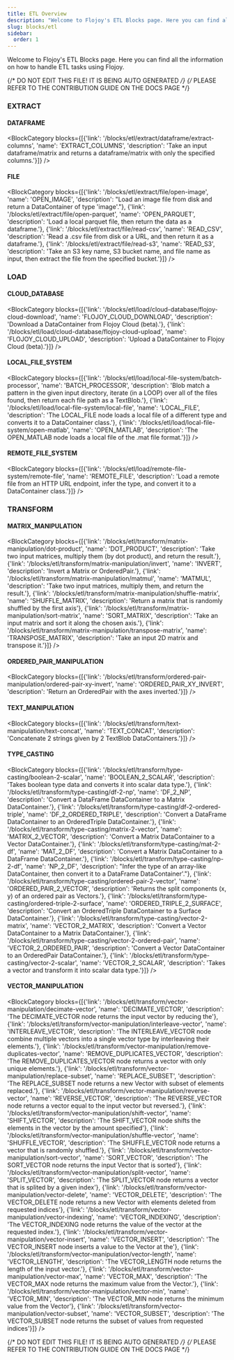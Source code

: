 ```yaml
---
title: ETL Overview
description: "Welcome to Flojoy's ETL Blocks page. Here you can find all the information on how to handle ETL tasks using Flojoy."
slug: blocks/etl
sidebar:
  order: 1
---
```


Welcome to Flojoy's ETL Blocks page.
Here you can find all the information on how to handle ETL tasks using Flojoy.

{/* DO NOT EDIT THIS FILE! IT IS BEING AUTO GENERATED */}
{/* PLEASE REFER TO THE CONTRIBUTION GUIDE ON THE DOCS PAGE */}


### EXTRACT
#### DATAFRAME
<BlockCategory blocks={[{'link': '/blocks/etl/extract/dataframe/extract-columns', 'name': 'EXTRACT_COLUMNS', 'description': 'Take an input dataframe/matrix and returns a dataframe/matrix with only the specified columns.'}]} />

#### FILE
<BlockCategory blocks={[{'link': '/blocks/etl/extract/file/open-image', 'name': 'OPEN_IMAGE', 'description': "Load an image file from disk and return a DataContainer of type 'image'."}, {'link': '/blocks/etl/extract/file/open-parquet', 'name': 'OPEN_PARQUET', 'description': 'Load a local parquet file, then return the data as a dataframe.'}, {'link': '/blocks/etl/extract/file/read-csv', 'name': 'READ_CSV', 'description': 'Read a .csv file from disk or a URL, and then return it as a dataframe.'}, {'link': '/blocks/etl/extract/file/read-s3', 'name': 'READ_S3', 'description': 'Take an S3 key name, S3 bucket name, and file name as input, then extract the file from the specified bucket.'}]} />


### LOAD
#### CLOUD_DATABASE
<BlockCategory blocks={[{'link': '/blocks/etl/load/cloud-database/flojoy-cloud-download', 'name': 'FLOJOY_CLOUD_DOWNLOAD', 'description': 'Download a DataContainer from Flojoy Cloud (beta).'}, {'link': '/blocks/etl/load/cloud-database/flojoy-cloud-upload', 'name': 'FLOJOY_CLOUD_UPLOAD', 'description': 'Upload a DataContainer to Flojoy Cloud (beta).'}]} />

#### LOCAL_FILE_SYSTEM
<BlockCategory blocks={[{'link': '/blocks/etl/load/local-file-system/batch-processor', 'name': 'BATCH_PROCESSOR', 'description': 'Blob match a pattern in the given input directory, iterate (in a LOOP) over all of the files found, then return each file path as a TextBlob.'}, {'link': '/blocks/etl/load/local-file-system/local-file', 'name': 'LOCAL_FILE', 'description': 'The LOCAL_FILE node loads a local file of a different type and converts it to a DataContainer class.'}, {'link': '/blocks/etl/load/local-file-system/open-matlab', 'name': 'OPEN_MATLAB', 'description': 'The OPEN_MATLAB node loads a local file of the .mat file format.'}]} />

#### REMOTE_FILE_SYSTEM
<BlockCategory blocks={[{'link': '/blocks/etl/load/remote-file-system/remote-file', 'name': 'REMOTE_FILE', 'description': 'Load a remote file from an HTTP URL endpoint, infer the type, and convert it to a DataContainer class.'}]} />


### TRANSFORM
#### MATRIX_MANIPULATION
<BlockCategory blocks={[{'link': '/blocks/etl/transform/matrix-manipulation/dot-product', 'name': 'DOT_PRODUCT', 'description': 'Take two input matrices, multiply them (by dot product), and return the result.'}, {'link': '/blocks/etl/transform/matrix-manipulation/invert', 'name': 'INVERT', 'description': 'Invert a Matrix or OrderedPair.'}, {'link': '/blocks/etl/transform/matrix-manipulation/matmul', 'name': 'MATMUL', 'description': 'Take two input matrices, multiply them, and return the result.'}, {'link': '/blocks/etl/transform/matrix-manipulation/shuffle-matrix', 'name': 'SHUFFLE_MATRIX', 'description': 'Return a matrix that is randomly shuffled by the first axis'}, {'link': '/blocks/etl/transform/matrix-manipulation/sort-matrix', 'name': 'SORT_MATRIX', 'description': 'Take an input matrix and sort it along the chosen axis.'}, {'link': '/blocks/etl/transform/matrix-manipulation/transpose-matrix', 'name': 'TRANSPOSE_MATRIX', 'description': 'Take an input 2D matrix and transpose it.'}]} />

#### ORDERED_PAIR_MANIPULATION
<BlockCategory blocks={[{'link': '/blocks/etl/transform/ordered-pair-manipulation/ordered-pair-xy-invert', 'name': 'ORDERED_PAIR_XY_INVERT', 'description': 'Return an OrderedPair with the axes inverted.'}]} />

#### TEXT_MANIPULATION
<BlockCategory blocks={[{'link': '/blocks/etl/transform/text-manipulation/text-concat', 'name': 'TEXT_CONCAT', 'description': 'Concatenate 2 strings given by 2 TextBlob DataContainers.'}]} />

#### TYPE_CASTING
<BlockCategory blocks={[{'link': '/blocks/etl/transform/type-casting/boolean-2-scalar', 'name': 'BOOLEAN_2_SCALAR', 'description': 'Takes boolean type data and converts it into scalar data type.'}, {'link': '/blocks/etl/transform/type-casting/df-2-np', 'name': 'DF_2_NP', 'description': 'Convert a DataFrame DataContainer to a Matrix DataContainer.'}, {'link': '/blocks/etl/transform/type-casting/df-2-ordered-triple', 'name': 'DF_2_ORDERED_TRIPLE', 'description': 'Convert a DataFrame DataContainer to an OrderedTriple DataContainer.'}, {'link': '/blocks/etl/transform/type-casting/matrix-2-vector', 'name': 'MATRIX_2_VECTOR', 'description': 'Convert a Matrix DataContainer to a Vector DataContainer.'}, {'link': '/blocks/etl/transform/type-casting/mat-2-df', 'name': 'MAT_2_DF', 'description': 'Convert a Matrix DataContainer to a DataFrame DataContainer.'}, {'link': '/blocks/etl/transform/type-casting/np-2-df', 'name': 'NP_2_DF', 'description': "Infer the type of an array-like DataContainer, then convert it to a DataFrame DataContainer'."}, {'link': '/blocks/etl/transform/type-casting/ordered-pair-2-vector', 'name': 'ORDERED_PAIR_2_VECTOR', 'description': 'Returns the split components (x, y) of an ordered pair as Vectors.'}, {'link': '/blocks/etl/transform/type-casting/ordered-triple-2-surface', 'name': 'ORDERED_TRIPLE_2_SURFACE', 'description': 'Convert an OrderedTriple DataContainer to a Surface DataContainer.'}, {'link': '/blocks/etl/transform/type-casting/vector-2-matrix', 'name': 'VECTOR_2_MATRIX', 'description': 'Convert a Vector DataContainer to a Matrix DataContainer.'}, {'link': '/blocks/etl/transform/type-casting/vector-2-ordered-pair', 'name': 'VECTOR_2_ORDERED_PAIR', 'description': 'Convert a Vector DataContainer to an OrderedPair DataContainer.'}, {'link': '/blocks/etl/transform/type-casting/vector-2-scalar', 'name': 'VECTOR_2_SCALAR', 'description': 'Takes a vector and transform it into scalar data type.'}]} />

#### VECTOR_MANIPULATION
<BlockCategory blocks={[{'link': '/blocks/etl/transform/vector-manipulation/decimate-vector', 'name': 'DECIMATE_VECTOR', 'description': 'The DECIMATE_VECTOR node returns the input vector by reducing the'}, {'link': '/blocks/etl/transform/vector-manipulation/interleave-vector', 'name': 'INTERLEAVE_VECTOR', 'description': 'The INTERLEAVE_VECTOR node combine multiple vectors into a single vector type by interleaving their elements.'}, {'link': '/blocks/etl/transform/vector-manipulation/remove-duplicates-vector', 'name': 'REMOVE_DUPLICATES_VECTOR', 'description': 'The REMOVE_DUPLICATES_VECTOR node returns a vector with only unique elements.'}, {'link': '/blocks/etl/transform/vector-manipulation/replace-subset', 'name': 'REPLACE_SUBSET', 'description': 'The REPLACE_SUBSET node returns a new Vector with subset of elements replaced.'}, {'link': '/blocks/etl/transform/vector-manipulation/reverse-vector', 'name': 'REVERSE_VECTOR', 'description': 'The REVERSE_VECTOR node returns a vector equal to the input vector but reversed.'}, {'link': '/blocks/etl/transform/vector-manipulation/shift-vector', 'name': 'SHIFT_VECTOR', 'description': 'The SHIFT_VECTOR node shifts the elements in the vector by the amount specified'}, {'link': '/blocks/etl/transform/vector-manipulation/shuffle-vector', 'name': 'SHUFFLE_VECTOR', 'description': 'The SHUFFLE_VECTOR node returns a vector that is randomly shuffled.'}, {'link': '/blocks/etl/transform/vector-manipulation/sort-vector', 'name': 'SORT_VECTOR', 'description': 'The SORT_VECTOR node returns the input Vector that is sorted'}, {'link': '/blocks/etl/transform/vector-manipulation/split-vector', 'name': 'SPLIT_VECTOR', 'description': 'The SPLIT_VECTOR node returns a vector that is splited by a given index'}, {'link': '/blocks/etl/transform/vector-manipulation/vector-delete', 'name': 'VECTOR_DELETE', 'description': 'The VECTOR_DELETE node returns a new Vector with elements deleted from requested indices'}, {'link': '/blocks/etl/transform/vector-manipulation/vector-indexing', 'name': 'VECTOR_INDEXING', 'description': 'The VECTOR_INDEXING node returns the value of the vector at the requested index.'}, {'link': '/blocks/etl/transform/vector-manipulation/vector-insert', 'name': 'VECTOR_INSERT', 'description': 'The VECTOR_INSERT node inserts a value to the Vector at the'}, {'link': '/blocks/etl/transform/vector-manipulation/vector-length', 'name': 'VECTOR_LENGTH', 'description': 'The VECTOR_LENGTH node returns the length of the input vector.'}, {'link': '/blocks/etl/transform/vector-manipulation/vector-max', 'name': 'VECTOR_MAX', 'description': 'The VECTOR_MAX node returns the maximum value from the Vector.'}, {'link': '/blocks/etl/transform/vector-manipulation/vector-min', 'name': 'VECTOR_MIN', 'description': 'The VECTOR_MIN node returns the minimum value from the Vector'}, {'link': '/blocks/etl/transform/vector-manipulation/vector-subset', 'name': 'VECTOR_SUBSET', 'description': 'The VECTOR_SUBSET node returns the subset of values from requested indices'}]} />


{/* DO NOT EDIT THIS FILE! IT IS BEING AUTO GENERATED */}
{/* PLEASE REFER TO THE CONTRIBUTION GUIDE ON THE DOCS PAGE */}

